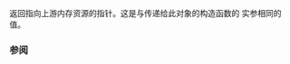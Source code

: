 {{cpp/experimental/pmr/synchronized_pool_resource/title|upstream_resource}}
{{cpp/experimental/lib extensions/pmr/synchronized_pool_resource/navbar}}
{{dcl begin}}
{{dcl|since=libfund_ts | 1=
memory_resource* upstream_resource() const;
}}
{{dcl end}}

返回指向上游内存资源的指针。这是与传递给此对象的构造函数的 {{tt|upstream}} 实参相同的值。

=== 参阅 ===
{{dsc begin}}
{{dsc inc|cpp/experimental/synchronized_pool_resource/dsc constructor}}
{{dsc end}}